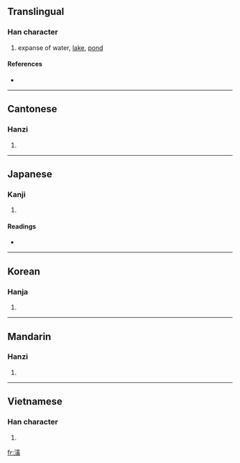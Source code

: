 ==Translingual==

===Han character===
{{Han char|rn=85|rad=水|as=12|sn=15|four=3418<sub>6</sub>|canj=水廿中金 (ETLC)}}

# expanse of water, [[lake]], [[pond]]

====References====
* {{Han ref|kx=0649.200|dkj=18251|dj=1059.130|hdz=31713.080|uh=6F62|ud=28514|bh=E643|bd=58947}}

----

==Cantonese==

===Hanzi===
{{yue-hanzi|jyut=|y=wong4}}

# {{defn|Cantonese|sort=水12}}

----

==Japanese==

===Kanji===
{{ja-kanji|grade=|rs=水12}}

# {{defn|Japanese}}

====Readings====
* {{ja-readings|on=[[こう]] (kō), [[おう]] (ō)|kun=[[いけ]] (ike)}}

----

==Korean==

===Hanja===
{{ko-hanja|hangeul=황|eumhun=|rv=hwang|mr=hwang|y=hwang}}

# {{defn|Korean|sort=水12}}

----

==Mandarin==

===Hanzi===
{{cmn-hanzi|pin=[[huáng]] ([[huang2]])|wg=huang<sup>2</sup>}}

# {{defn|Mandarin|sort=水12}}

----

==Vietnamese==

===Han character===
{{vi-hantu|[[hoàng]]|rs=水12}}

# {{defn|Vietnamese|sort=水12}}

[[fr:潢]]